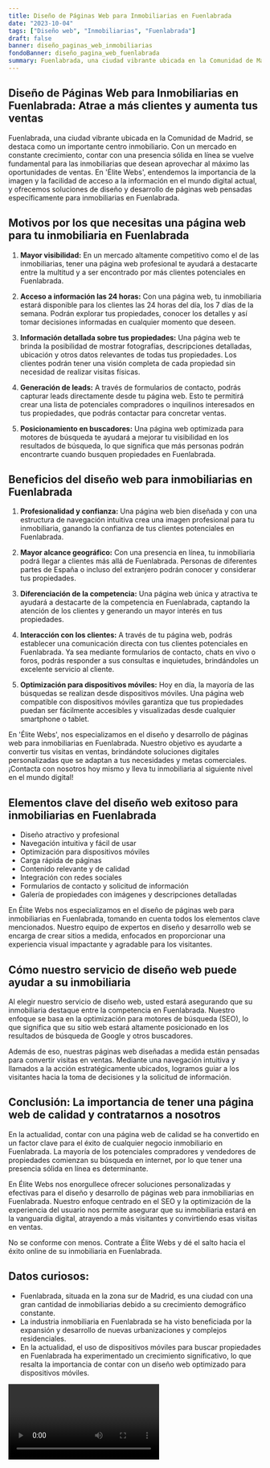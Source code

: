 ```yaml
---
title: Diseño de Páginas Web para Inmobiliarias en Fuenlabrada
date: "2023-10-04"
tags: ["Diseño web", "Inmobiliarias", "Fuenlabrada"]
draft: false
banner: diseño_paginas_web_inmobiliarias
fondoBanner: diseño_pagina_web_fuenlabrada
summary: Fuenlabrada, una ciudad vibrante ubicada en la Comunidad de Madrid, se destaca como un importante centro inmobiliario. Con un mercado en constante crecimiento, contar con una presencia sólida en línea se vuelve fundamental para las inmobiliarias que desean aprovechar al máximo las oportunidades de ventas. En 'Élite Webs', entendemos la importancia de la imagen y la facilidad de acceso a la información en el mundo digital actual, y ofrecemos soluciones de diseño y desarrollo de páginas web pensadas específicamente para inmobiliarias en Fuenlabrada.
---
```



## Diseño de Páginas Web para Inmobiliarias en Fuenlabrada: Atrae a más clientes y aumenta tus ventas

Fuenlabrada, una ciudad vibrante ubicada en la Comunidad de Madrid, se destaca como un importante centro inmobiliario. Con un mercado en constante crecimiento, contar con una presencia sólida en línea se vuelve fundamental para las inmobiliarias que desean aprovechar al máximo las oportunidades de ventas. En 'Élite Webs', entendemos la importancia de la imagen y la facilidad de acceso a la información en el mundo digital actual, y ofrecemos soluciones de diseño y desarrollo de páginas web pensadas específicamente para inmobiliarias en Fuenlabrada.

## Motivos por los que necesitas una página web para tu inmobiliaria en Fuenlabrada

1. **Mayor visibilidad:** En un mercado altamente competitivo como el de las inmobiliarias, tener una página web profesional te ayudará a destacarte entre la multitud y a ser encontrado por más clientes potenciales en Fuenlabrada.

2. **Acceso a información las 24 horas:** Con una página web, tu inmobiliaria estará disponible para los clientes las 24 horas del día, los 7 días de la semana. Podrán explorar tus propiedades, conocer los detalles y así tomar decisiones informadas en cualquier momento que deseen.

3. **Información detallada sobre tus propiedades:** Una página web te brinda la posibilidad de mostrar fotografías, descripciones detalladas, ubicación y otros datos relevantes de todas tus propiedades. Los clientes podrán tener una visión completa de cada propiedad sin necesidad de realizar visitas físicas.

4. **Generación de leads:** A través de formularios de contacto, podrás capturar leads directamente desde tu página web. Esto te permitirá crear una lista de potenciales compradores o inquilinos interesados en tus propiedades, que podrás contactar para concretar ventas.

5. **Posicionamiento en buscadores:** Una página web optimizada para motores de búsqueda te ayudará a mejorar tu visibilidad en los resultados de búsqueda, lo que significa que más personas podrán encontrarte cuando busquen propiedades en Fuenlabrada.

## Beneficios del diseño web para inmobiliarias en Fuenlabrada

1. **Profesionalidad y confianza:** Una página web bien diseñada y con una estructura de navegación intuitiva crea una imagen profesional para tu inmobiliaria, ganando la confianza de tus clientes potenciales en Fuenlabrada.

2. **Mayor alcance geográfico:** Con una presencia en línea, tu inmobiliaria podrá llegar a clientes más allá de Fuenlabrada. Personas de diferentes partes de España o incluso del extranjero podrán conocer y considerar tus propiedades.

3. **Diferenciación de la competencia:** Una página web única y atractiva te ayudará a destacarte de la competencia en Fuenlabrada, captando la atención de los clientes y generando un mayor interés en tus propiedades.

4. **Interacción con los clientes:** A través de tu página web, podrás establecer una comunicación directa con tus clientes potenciales en Fuenlabrada. Ya sea mediante formularios de contacto, chats en vivo o foros, podrás responder a sus consultas e inquietudes, brindándoles un excelente servicio al cliente.

5. **Optimización para dispositivos móviles:** Hoy en día, la mayoría de las búsquedas se realizan desde dispositivos móviles. Una página web compatible con dispositivos móviles garantiza que tus propiedades puedan ser fácilmente accesibles y visualizadas desde cualquier smartphone o tablet.

En 'Élite Webs', nos especializamos en el diseño y desarrollo de páginas web para inmobiliarias en Fuenlabrada. Nuestro objetivo es ayudarte a convertir tus visitas en ventas, brindándote soluciones digitales personalizadas que se adaptan a tus necesidades y metas comerciales. ¡Contacta con nosotros hoy mismo y lleva tu inmobiliaria al siguiente nivel en el mundo digital!

<GifSeo />

<Cta />

## Elementos clave del diseño web exitoso para inmobiliarias en Fuenlabrada

- Diseño atractivo y profesional
- Navegación intuitiva y fácil de usar
- Optimización para dispositivos móviles
- Carga rápida de páginas
- Contenido relevante y de calidad
- Integración con redes sociales
- Formularios de contacto y solicitud de información
- Galería de propiedades con imágenes y descripciones detalladas

En Élite Webs nos especializamos en el diseño de páginas web para inmobiliarias en Fuenlabrada, tomando en cuenta todos los elementos clave mencionados. Nuestro equipo de expertos en diseño y desarrollo web se encarga de crear sitios a medida, enfocados en proporcionar una experiencia visual impactante y agradable para los visitantes.

## Cómo nuestro servicio de diseño web puede ayudar a su inmobiliaria

Al elegir nuestro servicio de diseño web, usted estará asegurando que su inmobiliaria destaque entre la competencia en Fuenlabrada. Nuestro enfoque se basa en la optimización para motores de búsqueda (SEO), lo que significa que su sitio web estará altamente posicionado en los resultados de búsqueda de Google y otros buscadores.

Además de eso, nuestras páginas web diseñadas a medida están pensadas para convertir visitas en ventas. Mediante una navegación intuitiva y llamados a la acción estratégicamente ubicados, logramos guiar a los visitantes hacia la toma de decisiones y la solicitud de información.

## Conclusión: La importancia de tener una página web de calidad y contratarnos a nosotros

En la actualidad, contar con una página web de calidad se ha convertido en un factor clave para el éxito de cualquier negocio inmobiliario en Fuenlabrada. La mayoría de los potenciales compradores y vendedores de propiedades comienzan su búsqueda en internet, por lo que tener una presencia sólida en línea es determinante.

En Élite Webs nos enorgullece ofrecer soluciones personalizadas y efectivas para el diseño y desarrollo de páginas web para inmobiliarias en Fuenlabrada. Nuestro enfoque centrado en el SEO y la optimización de la experiencia del usuario nos permite asegurar que su inmobiliaria estará en la vanguardia digital, atrayendo a más visitantes y convirtiendo esas visitas en ventas.

No se conforme con menos. Contrate a Élite Webs y dé el salto hacia el éxito online de su inmobiliaria en Fuenlabrada.

## Datos curiosos:

- Fuenlabrada, situada en la zona sur de Madrid, es una ciudad con una gran cantidad de inmobiliarias debido a su crecimiento demográfico constante.
- La industria inmobiliaria en Fuenlabrada se ha visto beneficiada por la expansión y desarrollo de nuevas urbanizaciones y complejos residenciales.
- En la actualidad, el uso de dispositivos móviles para buscar propiedades en Fuenlabrada ha experimentado un crecimiento significativo, lo que resalta la importancia de contar con un diseño web optimizado para dispositivos móviles.

<Video />

<CtaBot job="Inmobiliarias" city="Fuenlabrada" />

<Gmaps query="Fuenlabrada+españa+maps" />
